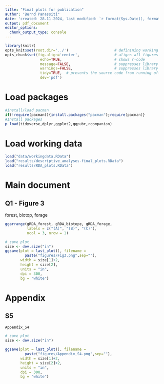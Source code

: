 ```yaml
---
title: "Final plots for publication"
author: "Bernd Panassiti"
date: 'created: 28.11.2024, last modified: `r format(Sys.Date(), format="%d.%m.%Y")`'
output: pdf_document
editor_options:
  chunk_output_type: console
---
```


```r
library(knitr)
opts_knit$set(root.dir='../')                     # definining working directory; or normalizePath('../')
opts_chunk$set(fig.align='center',                # aligns all figures
                echo=TRUE,                        # shows r-code
                message=FALSE,                    # suppresses library outputs
                warnings=FALSE,                   # suppresses library outputs
                tidy=TRUE,  # prevents the source code from running off a pdf page
                dev='pdf')
```

# Load packages
```r
#Install/load pacman
if(!require(pacman)){install.packages("pacman");require(pacman)}
#Install packages
p_load(tidyverse,dplyr,ggplot2,ggpubr,rcompanion)
```

# Load working data
```r
load("data/workingdata.RData")
load("results/descriptive_analyses-final_plots.RData")
load("results/RDA_plots.RData")
```

# Main document


## Q1 - Figure 3
forest, biotop, forage
```r
ggarrange(gRDA_forest, gRDA_biotope, gRDA_forage,
          labels = c("(A)", "(B)", "(C)"),
          ncol = 3, nrow = 1)

# save plot
size <- dev.size("in")
ggsave(plot = last_plot(), filename =
         paste("figures/Fig3.png",sep=""),
       width = size[1]+2, 
       height = size[2], 
       units = "in",
       dpi = 300,
       bg = "white")
```



# Appendix
## S5
```r
Appendix_S4

# save plot
size <- dev.size("in")

ggsave(plot = last_plot(), filename =
         paste("figures/Appendix_S4.png",sep=""),
       width = size[1]+2, 
       height = size[2]+2, 
       units = "in",
       dpi = 300,
       bg = "white")
```

